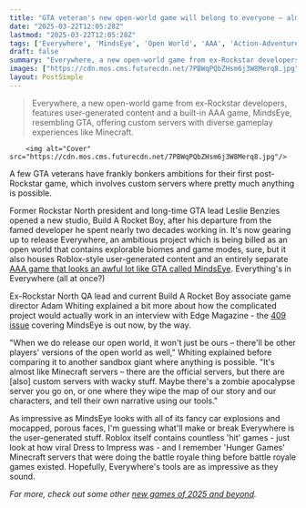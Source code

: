 ```yaml
---
title: "GTA veteran's new open-world game will belong to everyone – almost like a wild mix of Roblox and Minecraft servers: 'It won't just be ours'"
date: "2025-03-22T12:05:28Z"
lastmod: "2025-03-22T12:05:28Z"
tags: ['Everywhere', 'MindsEye', 'Open World', 'AAA', 'Action-Adventure', 'User-Generated Content', 'Custom Servers', 'Sandbox', 'PC', 'Consoles']
draft: false
summary: "Everywhere, a new open-world game from ex-Rockstar developers, features user-generated content and a built-in AAA game, MindsEye, resembling GTA, offering custom servers with diverse gameplay experiences like Minecraft."
images: ["https://cdn.mos.cms.futurecdn.net/7PBWqPQbZHsm6j3W8Merq8.jpg"]
layout: PostSimple
---
```

> Everywhere, a new open-world game from ex-Rockstar developers, features user-generated content and a built-in AAA game, MindsEye, resembling GTA, offering custom servers with diverse gameplay experiences like Minecraft.


        <img alt="Cover" src="https://cdn.mos.cms.futurecdn.net/7PBWqPQbZHsm6j3W8Merq8.jpg"/>
        
A few GTA veterans have frankly bonkers ambitions for their first post-Rockstar game, which involves custom servers where pretty much anything is possible.

Former Rockstar North president and long-time GTA lead Leslie Benzies opened a new studio, Build A Rocket Boy, after his departure from the famed developer he spent nearly two decades working in. It's now gearing up to release Everywhere, an ambitious project which is being billed as an open world that contains explorable biomes and game modes, sure, but it also houses Roblox-style user-generated content and an entirely separate[ AAA game that looks an awful lot like GTA called MindsEye](https://www.gamesradar.com/mindseye-is-a-new-aaa-action-adventure-game-that-lives-inside-ex-gta-leads-everywhere/). Everything's in Everywhere (all at once?)

Ex-Rockstar North QA lead and current Build A Rocket Boy associate game director Adam Whiting explained a bit more about how the complicated project would actually work in an interview with Edge Magazine - the [409 issue](https://www.awin1.com/awclick.php?awinmid=2961&awinaffid=103504&clickref=grd-us-6057488823690015843&p=https%3A%2F%2Fwww.magazinesdirect.com%2Faz-magazines%2F6936449%2Fedge-magazine-subscription.thtml) covering MindsEye is out now, by the way.

"When we do release our open world, it won't just be ours – there'll be other players' versions of the open world as well," Whiting explained before comparing it to another sandbox giant where anything is possible. "It's almost like Minecraft servers – there are the official servers, but there are [also] custom servers with wacky stuff. Maybe there's a zombie apocalypse server you go on, or one where they wipe the map of our story and our characters, and tell their own narrative using our tools."

As impressive as MindsEye looks with all of its fancy car explosions and mocapped, porous faces, I'm guessing what'll make or break Everywhere is the user-generated stuff. Roblox itself contains countless 'hit' games - just look at how viral Dress to Impress was - and I remember 'Hunger Games' Minecraft servers that were doing the battle royale thing before battle royale games existed. Hopefully, Everywhere's tools are as impressive as they sound.

*For more, check out some other *[<em>new games of 2025 and beyond</em>](https://www.gamesradar.com/video-game-release-dates/)*.*
        
